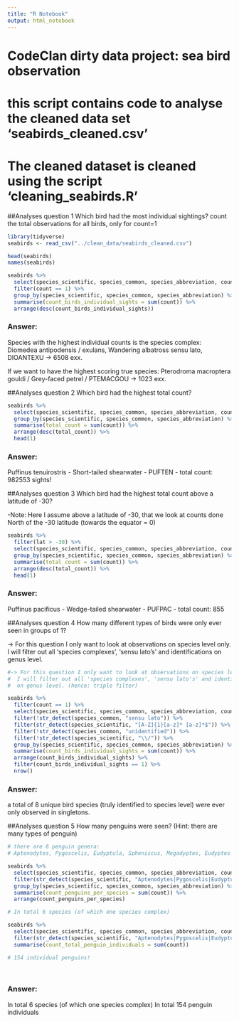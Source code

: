 ```yaml
---
title: "R Notebook"
output: html_notebook
---
```


# CodeClan dirty data project: sea bird observation
# this script contains code to analyse the cleaned data set 'seabirds_cleaned.csv'
# The cleaned dataset is cleaned using the script 'cleaning_seabirds.R'

##Analyses question 1
Which bird had the most individual sightings?
  count the total observations for all birds, only for count=1
  
```r
library(tidyverse)
seabirds <- read_csv("../clean_data/seabirds_cleaned.csv")

head(seabirds)
names(seabirds)
```
```r
seabirds %>% 
  select(species_scientific, species_common, species_abbreviation, count) %>% 
  filter(count == 1) %>% 
  group_by(species_scientific, species_common, species_abbreviation) %>% 
  summarise(count_birds_individual_sights = sum(count)) %>% 
  arrange(desc(count_birds_individual_sights))
```
### Answer:
Species with the highest individual counts is the species complex:
Diomedea antipodensis / exulans, Wandering albatross sensu lato, DIOANTEXU
-> 6508 exx.

If we want to have the highest scoring true species:
Pterodroma macroptera gouldi / Grey-faced petrel / PTEMACGOU
-> 1023 exx.

##Analyses question 2
Which bird had the highest total count?
```r
seabirds %>% 
  select(species_scientific, species_common, species_abbreviation, count) %>% 
  group_by(species_scientific, species_common, species_abbreviation) %>% 
  summarise(total_count = sum(count)) %>% 
  arrange(desc(total_count)) %>% 
  head(1)
```
### Answer:
Puffinus tenuirostris - Short-tailed shearwater - PUFTEN - total count: 982553 sights!

##Analyses question 3
Which bird had the highest total count above a latitude of -30?

-Note: Here I assume above a latitude of -30, that we look at counts done North of 
      the -30 latitude (towards the equator = 0)

```r
seabirds %>% 
  filter(lat > -30) %>% 
  select(species_scientific, species_common, species_abbreviation, count) %>% 
  group_by(species_scientific, species_common, species_abbreviation) %>% 
  summarise(total_count = sum(count)) %>% 
  arrange(desc(total_count)) %>% 
  head(1)
```
### Answer:
Puffinus pacificus - Wedge-tailed shearwater - PUFPAC - total count: 855

##Analyses question 4
How many different types of birds were only ever seen in groups of 1?

-> For this question I only want to look at observations on species level only.
  I will filter out all 'species complexes', 'sensu lato's' and identifications 
  on genus level.

```r
#-> For this question I only want to look at observations on species level only.
#  I will filter out all 'species complexes', 'sensu lato's' and identifications 
#  on genus level. (hence: triple filter)

seabirds %>% 
  filter(count == 1) %>% 
  select(species_scientific, species_common, species_abbreviation, count) %>%
  filter(!str_detect(species_common, "sensu lato")) %>% 
  filter(str_detect(species_scientific, "[A-Z]{1}[a-z]* [a-z]*$")) %>% 
  filter(!str_detect(species_common, "unidentified")) %>% 
  filter(!str_detect(species_scientific, "\\/")) %>% 
  group_by(species_scientific, species_common, species_abbreviation) %>% 
  summarise(count_birds_individual_sights = sum(count)) %>% 
  arrange(count_birds_individual_sights) %>% 
  filter(count_birds_individual_sights == 1) %>% 
  nrow()

```
### Answer:
a total of 8 unique bird species (truly identified to species level) were ever only 
observed in singletons.

##Analyses question 5
How many penguins were seen? (Hint: there are many types of penguin)

```r
# there are 6 penguin genera: 
# Aptenodytes, Pygoscelis, Eudyptula, Spheniscus, Megadyptes, Eudyptes

seabirds %>% 
  select(species_scientific, species_common, species_abbreviation, count) %>% 
  filter(str_detect(species_scientific, "Aptenodytes|Pygoscelis|Eudyptula|Spheniscus|Megadyptes|Eudyptes")) %>% 
  group_by(species_scientific, species_common, species_abbreviation) %>% 
  summarise(count_penguins_per_species = sum(count)) %>% 
  arrange(count_penguins_per_species)  

# In total 6 species (of which one species complex)

seabirds %>% 
  select(species_scientific, species_common, species_abbreviation, count) %>% 
  filter(str_detect(species_scientific, "Aptenodytes|Pygoscelis|Eudyptula|Spheniscus|Megadyptes|Eudyptes")) %>% 
  summarise(count_total_penguin_individuals = sum(count)) 

# 154 individual penguins! 
  
  

```
### Answer:
In total 6 species (of which one species complex)
In total 154 penguin individuals
